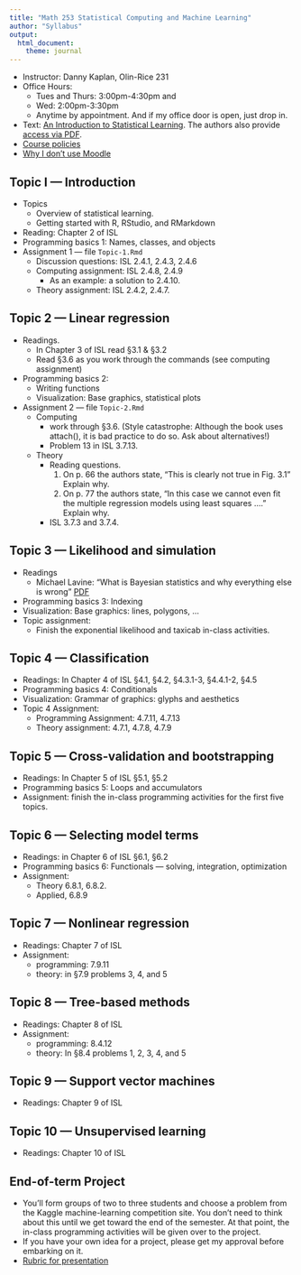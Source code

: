```yaml
---
title: "Math 253 Statistical Computing and Machine Learning"
author: "Syllabus"
output: 
  html_document: 
    theme: journal
---
```


* Instructor: Danny Kaplan, Olin-Rice 231
* Office Hours: 
    - Tues and Thurs: 3:00pm-4:30pm and 
    - Wed: 2:00pm-3:30pm
    - Anytime by appointment. And if my office door is open, just drop in.

* Text: [An Introduction to Statistical Learning](http://www.springer.com/us/book/9781461471370).  The authors also provide [access via PDF](http://www-bcf.usc.edu/~gareth/ISL/ISLR%20First%20Printing.pdf).
* [Course policies](policies.html)
* [Why I don't use Moodle](Resources/why-not-moodle.html)

## Topic I --- Introduction

* Topics
    - Overview of statistical learning.
    - Getting started with R, RStudio, and RMarkdown
* Reading: Chapter 2 of ISL
* Programming basics 1: Names, classes, and objects
* Assignment 1 --- file `Topic-1.Rmd`
    * Discussion questions: ISL 2.4.1, 2.4.3, 2.4.6
    * Computing assignment: ISL 2.4.8, 2.4.9
        - As an example: a solution to 2.4.10.
    * Theory assignment: ISL 2.4.2, 2.4.7.

## Topic 2 --- Linear regression

* Readings.
    - In Chapter 3 of ISL read §3.1 & §3.2
    - Read §3.6 as you work through the commands (see computing assignment)
* Programming basics 2: 
    - Writing functions
    - Visualization: Base graphics, statistical plots
* Assignment 2 --- file `Topic-2.Rmd`
    - Computing
        - work through §3.6. (Style catastrophe: Although the book uses attach(), it is bad practice to do so. Ask about alternatives!)
        - Problem 13 in ISL 3.7.13.
    - Theory 
        - Reading questions.
            1. On p. 66 the authors state, "This is clearly not true in Fig. 3.1" Explain why.
            2. On p. 77 the authors state, "In this case we cannot even fit the multiple regression models using least squares ...." Explain why.
        - ISL 3.7.3 and 3.7.4.

## Topic 3 --- Likelihood and simulation

* Readings
    - Michael Lavine: "What is Bayesian statistics and why everything else is wrong" [PDF](Resources/Likelihood-Lavine.pdf)
* Programming basics 3: Indexing
* Visualization: Base graphics: lines, polygons, ...
* Topic assignment: 
    - Finish the exponential likelihood and taxicab in-class activities. 

## Topic 4 --- Classification

* Readings: In Chapter 4 of ISL §4.1, §4.2, §4.3.1-3, §4.4.1-2, §4.5
* Programming basics 4: Conditionals
* Visualization: Grammar of graphics: glyphs and aesthetics
* Topic 4 Assignment:
    - Programming Assignment: 4.7.11, 4.7.13
    - Theory assignment: 4.7.1, 4.7.8, 4.7.9
 
## Topic 5 --- Cross-validation and bootstrapping

* Readings: In Chapter 5 of ISL §5.1, §5.2
* Programming basics 5: Loops and accumulators
* Assignment: finish the in-class programming activities for the first five topics.

## Topic 6 --- Selecting model terms

* Readings: in Chapter 6 of ISL §6.1, §6.2
* Programming basics 6: Functionals --- solving, integration, optimization
* Assignment: 
    - Theory 6.8.1, 6.8.2. 
    - Applied, 6.8.9

## Topic 7 --- Nonlinear regression

* Readings: Chapter 7 of ISL
* Assignment:
    - programming: 7.9.11
    - theory: in §7.9 problems 3, 4, and 5
 
## Topic 8 --- Tree-based methods

* Readings: Chapter 8 of ISL
* Assignment:
    - programming: 8.4.12
    - theory: In §8.4 problems 1, 2, 3, 4, and 5

## Topic 9 --- Support vector machines

* Readings: Chapter 9 of ISL

## Topic 10 --- Unsupervised learning

* Readings: Chapter 10 of ISL

## End-of-term Project

* You'll form groups of two to three students and choose a problem from the Kaggle machine-learning competition site. You don't need to think about this until we get toward the end of the semester. At that point, the in-class programming activities will be given over to the project.
* If you have your own idea for a project, please get my approval before embarking on it.
* [Rubric for presentation](rubric.html)